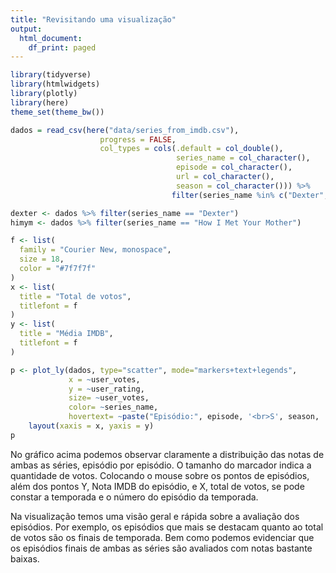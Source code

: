 ```yaml
---
title: "Revisitando uma visualização"
output:
  html_document:
    df_print: paged
---
```


```r
library(tidyverse)
library(htmlwidgets)
library(plotly)
library(here)
theme_set(theme_bw())
```


```r
dados = read_csv(here("data/series_from_imdb.csv"), 
                    progress = FALSE,
                    col_types = cols(.default = col_double(), 
                                     series_name = col_character(), 
                                     episode = col_character(), 
                                     url = col_character(),
                                     season = col_character())) %>% 
                                    filter(series_name %in% c("Dexter", "How I Met Your Mother")) 

dexter <- dados %>% filter(series_name == "Dexter") 
himym <- dados %>% filter(series_name == "How I Met Your Mother") 

```

```r

f <- list(
  family = "Courier New, monospace",
  size = 18,
  color = "#7f7f7f"
)
x <- list(
  title = "Total de votos",
  titlefont = f
)
y <- list(
  title = "Média IMDB",
  titlefont = f
)

p <- plot_ly(dados, type="scatter", mode="markers+text+legends",
             x = ~user_votes, 
             y = ~user_rating, 
             size= ~user_votes, 
             color= ~series_name,
             hovertext= ~paste("Episódio:", episode, '<br>S', season, 'E', season_ep)) %>%
    layout(xaxis = x, yaxis = y)
p
```

No gráfico acima podemos observar claramente a distribuição das notas de ambas as séries, episódio por episódio. 
O tamanho do marcador indica a quantidade de votos.
Colocando o mouse sobre os pontos de episódios, além dos pontos Y, Nota IMDB do episódio, e X, total de votos, se pode constar a temporada e o número do episódio da temporada.

Na visualização temos uma visão geral e rápida sobre a avaliação dos episódios. Por exemplo, os episódios que mais se destacam quanto ao total de votos são os finais de temporada. Bem como podemos evidenciar que os episódios finais de ambas as séries são avaliados com notas bastante baixas. 